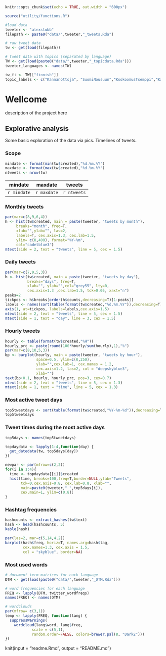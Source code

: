 

```r
knitr::opts_chunk$set(echo = TRUE, out.width = "600px")

source("utility/functions.R")

#load data
tweeter <- "alexstubb"
filepath <- paste0("data/",tweeter,"_tweets.Rda")

# raw tweet data
tw <- get(load(filepath))

# tweet data with topics (separated by language)
TW <- get(load(paste0("data/",tweeter,"_topicdata.Rda")))
tweeter_languages <- names(TW)

tw_fi <- TW[["finnish"]]
topic_labels <- c("Kannanottoja", "SuomiNousuun","KookoomusTsemppi","Kansanviestit")

```

# Wellcome

description of the project here

## Explorative analysis

Some basic exploration of the data via pics. Timelines of tweets.

### Scope

```r
mindate <- format(min(tw$created),"%d.%m.%Y")
maxdate <- format(max(tw$created),"%d.%m.%Y")
ntweets <- nrow(tw)
```

mindate     | maxdate     | tweets
----------- | ----------- | -------
`r mindate` | `r maxdate` | `r ntweets`


### Monthly tweets

```r
par(mar=c(8,9,6,4))
h <- hist(tw$created, main = paste(tweeter, "tweets by month"),
     breaks="month", freq=T, 
     xlab="",ylab="", las=2,
     labels=T, cex.axis=1.3, cex.lab=1.5,
     ylim= c(0,400), format="%Y-%m",
     col="cadetblue3")
mtext(side = 2, text = "tweets", line = 5, cex = 1.5)
```

### Daily tweets

```r
par(mar=c(7,9,5,3))
h <- hist(tw$created, main = paste(tweeter, "tweets by day"),
          breaks="days", freq=T, 
          xlab="", ylab="",col="grey55", lty=0,
          cex.axis=1.3 ,cex.lab=1.5, tck=0.05, xaxt="n")
peaks=2
tickpos <- h$breaks[order(h$counts,decreasing=T)[1:peaks]]
labels <- names(sort(table(format(tw$created,"%d.%m.%Y")),decreasing=T))[1:peaks]
axis(1, at=tickpos, labels=labels,cex.axis=1.5)
mtext(side = 2, text = "tweets", line = 5, cex = 1.5)
mtext(side = 1, text = "day", line = 3, cex = 1.5)
```

### Hourly tweets

```r
hourly <- table(format(tw$created,"%H"))
hourly_prc <- paste(round(100*hourly/sum(hourly),1),"%")
par(mar=c(8,10,5,3))
bp <- barplot(hourly, main = paste(tweeter, "tweets by hour"),
              space=0.5, ylim=c(0,250),
              ylab="",cex.lab=1, cex.names = 1.2,
              cex.axis=1.2, las=2, col = "deepskyblue3",
              xlab="")
text(bp+0.1, hourly, hourly_prc, pos=3, cex=0.7) 
mtext(side = 2, text = "tweets", line = 5, cex = 1.3)
mtext(side = 1, text = "time", line = 5, cex = 1.3)
```

### Most active tweet days

```r
top5tweetdays <- sort(table(format(tw$created,"%Y-%m-%d")),decreasing=T)[1:5]
top5tweetdays
```


### Tweet times during the most active days

```r
top5days <- names(top5tweetdays)

topdaydata <- lapply(1:4,function(day) {
  get_datedata(tw, top5days[day])
})

newpar <- par(mfrow=c(2,2))
for(i in 1:4){
  time <- topdaydata[[i]]$created
  hist(time, breaks=100,freq=T,border=NULL,ylab="Tweets",
       tck=0,cex.axis=0.8, cex.lab=0.8, xlab="",
       main=paste0(tweeter," ",top5days[i]),
       cex.main=1, ylim=c(0,8))
}
```

### Hashtag frequencies

```r
hashcounts <- extract_hashes(tw$text)
hash <- head(hashcounts, 5)
kable(hash)
```

```r
par(las=2, mar=c(5,14,4,2))
barplot(hash$freq, horiz=T, names.arg=hash$tag,
        cex.names=1.3, cex.axis = 1.5,
        col = "skyblue", border=NA)
```

### Most used words

```r
# document term matrices for each language
DTM <- get(load(paste0("data/",tweeter,"_DTM.Rda")))

# word frequencies for each language
FREQ <- lapply(DTM, twitter_wordfreqs)
names(FREQ) <- names(DTM)

# wordclouds
par(mfrow= c(3,1))
temp <- lapply(FREQ, function(lang) {
  suppressWarnings(
    wordcloud(lang$word, lang$freq,
            scale = c(5,1),
            random.order=FALSE, colors=brewer.pal(8, "Dark2")))
})

```

knit(input = "readme.Rmd", output = "README.md")
